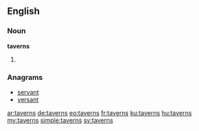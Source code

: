 ==English==

===Noun===
'''taverns'''

# {{plural of|tavern}}

===Anagrams===
* [[servant#English|servant]]
* [[versant#English|versant]]

[[ar:taverns]]
[[de:taverns]]
[[eo:taverns]]
[[fr:taverns]]
[[ku:taverns]]
[[hu:taverns]]
[[my:taverns]]
[[simple:taverns]]
[[sv:taverns]]